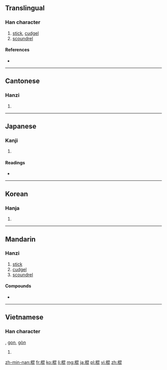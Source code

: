 ==Translingual==

===Han character===
{{Han char|rn=75|rad=木|as=08|sn=12|four=4691<sub>1</sub>|canj=木日心心 (DAPP)}}

# [[stick]], [[cudgel]]
# [[scoundrel]]

====References====
* {{Han ref|kx=0532.050|dkj=14924|dj=0920.130|hdz=21232.030|uh=68CD|ud=26829|bh=B4D2|bd=46290}}

----

==Cantonese==

===Hanzi===
{{yue-hanzi|jyut=|y=gwan3}}

# {{defn|lang=yue|sort=木08}}

----

==Japanese==

===Kanji===
{{ja-kanji|grade=|rs=木08}}

# {{defn|lang=ja|sort=木08}}

====Readings====
* {{ja-readings|on=[[こん]] (kon)|kun=[[つえ]] (tsue)}}

----

==Korean==

===Hanja===
{{ko-hanja|hangeul=[[곤]], [[혼]]|eumhun=|rv=gon, hon|mr=kon, hon|y=kon, hon}}

# {{defn|lang=ko|sort=木08}}

----

==Mandarin==

===Hanzi===
{{cmn-hanzi|pin=[[gùn]] ([[gun4]])|wg=kun<sup>4</sup>}}

# [[stick]]
# [[cudgel]]
# [[scoundrel]]

====Compounds====
* {{l|cmn|枴棍|tr=[[guǎigùn]]}}

----

==Vietnamese==

===Han character===
{{vi-hantu|côn|rs=木08}}, [[gon]], [[gòn|gòn]]

# {{defn|lang=vi|sort=木08}}

[[zh-min-nan:棍]]
[[fr:棍]]
[[ko:棍]]
[[li:棍]]
[[mg:棍]]
[[ja:棍]]
[[pl:棍]]
[[vi:棍]]
[[zh:棍]]